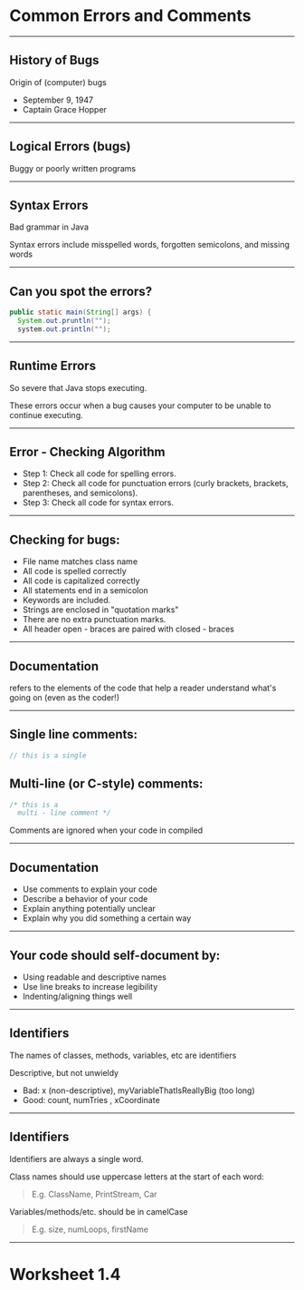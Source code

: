 
# Common Errors and Comments

---


## History of Bugs

Origin of (computer) bugs

- September 9, 1947
- Captain Grace Hopper

---

## Logical Errors (bugs)

Buggy or poorly written programs

---

## Syntax Errors

Bad grammar in Java

Syntax errors include misspelled words, forgotten semicolons, and 
missing words

--- 

## Can you spot the errors? 

```java
public static main(String[] args) {
  System.out.pruntln(""); 
  system.out.println("");
```

---

## Runtime Errors

So severe that Java stops executing.

These errors occur when a bug causes your computer to be unable to 
continue executing.

---

## Error - Checking Algorithm

- Step 1: Check all code for spelling errors.
- Step 2: Check all code for punctuation errors (curly brackets, brackets, parentheses, and semicolons).
- Step 3: Check all code for syntax errors.

---

## Checking for bugs:

 - File name matches class name
 - All code is spelled correctly
 - All code is capitalized correctly
 - All statements end in a semicolon
 - Keywords are included.
 - Strings are enclosed in "quotation marks"
 - There are no extra punctuation marks.
 - All header open - braces are paired with closed - braces

---

## Documentation

refers to the elements of the code that help a reader 
understand what's going on (even as the coder!)

---

## Single line comments:

```java
// this is a single
```

## Multi-line (or C-style) comments:

```java
/* this is a
  multi - line comment */
```

Comments are ignored when your code in compiled

---

## Documentation

- Use comments to explain your code
- Describe a behavior of your code
- Explain anything potentially unclear
- Explain why you did something a certain way

---

## Your code should self-document by:

- Using readable and descriptive names
- Use line breaks to increase legibility
- Indenting/aligning things well

---

## Identifiers

The names of classes, methods, variables, etc are identifiers

Descriptive, but not unwieldy

- Bad: x (non-descriptive), myVariableThatIsReallyBig (too long)
- Good: count, numTries , xCoordinate

---

## Identifiers

Identifiers are always a single word.

Class names should use uppercase letters at the start of each word:
> E.g. ClassName, PrintStream, Car

Variables/methods/etc. should be in camelCase
> E.g. size, numLoops, firstName

---

# Worksheet 1.4
